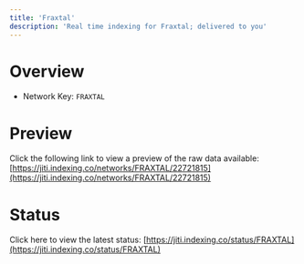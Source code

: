 ```yaml
---
title: 'Fraxtal'
description: 'Real time indexing for Fraxtal; delivered to you'
---
```


# Overview
- Network Key: `FRAXTAL`

# Preview
Click the following link to view a preview of the raw data available: [https://jiti.indexing.co/networks/FRAXTAL/22721815](https://jiti.indexing.co/networks/FRAXTAL/22721815)

# Status
Click here to view the latest status: [https://jiti.indexing.co/status/FRAXTAL](https://jiti.indexing.co/status/FRAXTAL)
